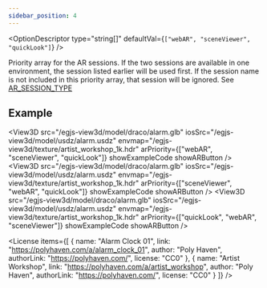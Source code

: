```yaml
---
sidebar_position: 4
---
```



<OptionDescriptor type="string[]" defaultVal={`["webAR", "sceneViewer", "quickLook"]`} />

Priority array for the AR sessions.
If the two sessions are available in one environment, the session listed earlier will be used first.
If the session name is not included in this priority array, that session will be ignored.
See [AR_SESSION_TYPE](/docs/api/AR_SESSION_TYPE)

## Example
<View3D src="/egjs-view3d/model/draco/alarm.glb" iosSrc="/egjs-view3d/model/usdz/alarm.usdz" envmap="/egjs-view3d/texture/artist_workshop_1k.hdr" arPriority={["webAR", "sceneViewer", "quickLook"]} showExampleCode showARButton />
<View3D src="/egjs-view3d/model/draco/alarm.glb" iosSrc="/egjs-view3d/model/usdz/alarm.usdz" envmap="/egjs-view3d/texture/artist_workshop_1k.hdr" arPriority={["sceneViewer", "webAR", "quickLook"]} showExampleCode showARButton />
<View3D src="/egjs-view3d/model/draco/alarm.glb" iosSrc="/egjs-view3d/model/usdz/alarm.usdz" envmap="/egjs-view3d/texture/artist_workshop_1k.hdr" arPriority={["quickLook", "webAR", "sceneViewer"]} showExampleCode showARButton />

<License items={[
  {
    name: "Alarm Clock 01",
    link: "https://polyhaven.com/a/alarm_clock_01",
    author: "Poly Haven",
    authorLink: "https://polyhaven.com/",
    license: "CC0"
  },
  {
    name: "Artist Workshop",
    link: "https://polyhaven.com/a/artist_workshop",
    author: "Poly Haven",
    authorLink: "https://polyhaven.com/",
    license: "CC0"
  }
]} />
